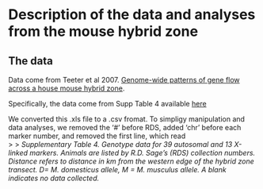 # Description of the data and analyses from the mouse hybrid zone

## The data 
Data come from Teeter et al 2007. [Genome-wide patterns of gene flow across a house mouse hybrid zone](http://genome.cshlp.org/content/18/1/67).  
  
Specifically, the data come from Supp Table 4 available [here](http://genome.cshlp.org/content/suppl/2007/11/19/gr.6757907.DC1/TeeterSuppTable4.xls)

We converted this .xls file to a .csv fromat. To simpligy manipulation and data analyses, we removed the '#' before RDS, added 'chr' before each marker number,  and  removed the first line, which read  
> > *Supplementary Table 4. Genotype data for 39 autosomal and 13 X-linked markers.  Animals are listed by R.D. Sage's (RDS) collection numbers. Distance refers to distance in km from the western edge of the hybrid zone transect.  D= M. domesticus allele, M = M. musculus allele.  A blank indicates no data collected.*
